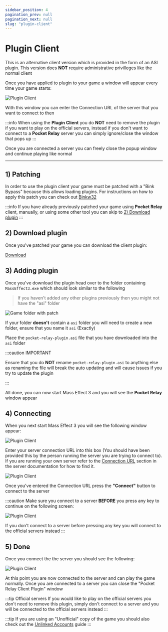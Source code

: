 ```yaml
---
sidebar_position: 4
pagination_prev: null
pagination_next: null
slug: "plugin-client"
---
```


# Plugin Client

This is an alternative client version which is provided in the form of an ASI plugin. This version
does **NOT** require administrative privilleges like the normal client

Once you have applied to plugin to your game a window will appear every time your game starts:

![Plugin Client](./img/plugin-client.png)

With this window you can enter the Connection URL of the server that you want to connect to then

:::info
When using the **Plugin Client** you do **NOT** need to remove the plugin if you want to play on the official servers, instead
if you don't want to connect to a **Pocket Relay** server you can simply ignore/close the window that pops up
:::

Once you are connected a server you can freely close the popup window and continue playing like normal

---

## 1) Patching

In order to use the plugin client your game must be patched with a "Bink Bypass" because this allows loading plugins. 
For instructions on how to apply this patch you can check out [Binkw32](./8-binkw32.md)

:::info
If you have already previously patched your game using **Pocket Relay** client, manually, or using some other tool you can skip
to [2) Download plugin](#2-download-plugin)
:::

## 2) Download plugin

Once you've patched your game you can download the client plugin:

[Download](https://github.com/PocketRelay/PocketRelayClientPlugin/releases/latest/download/pocket-relay-plugin.asi)

## 3) Adding plugin

Once you've download the plugin head over to the folder containing `MassEffect3.exe` which should look similar to the following

> If you haven't added any other plugins previously then you might not have the "asi" folder

![Game folder with patch](./img/me3-folder-patched.png)

If your folder **doesn't** contain a `asi` folder you will need to create a new folder, ensure that you name it `asi` (Exactly)

Place the `pocket-relay-plugin.asi` file that you have downloaded into the `asi` folder

:::caution IMPORTANT

Ensure that you do **NOT** rename `pocket-relay-plugin.asi` to anything else as renaming the file will break the auto updating and will cause
issues if you try to update the plugin

:::

All done, you can now start Mass Effect 3 and you will see the **Pocket Relay** window appear

## 4) Connecting

When you next start Mass Effect 3 you will see the following window appear:

![Plugin Client](./img/plugin-client.png)

Enter your server connection URL into this box (You should have been provided this by the person running the server you are trying to connect to). If you
are running your own server refer to the [Connection URL](../server/2-executable.mdx#4-connection-url) section in the server documentation for how to find it.

![Plugin Client](./img/plugin-client-url.png)

Once you've entered the Connection URL press the **"Connect"** button to connect to the server

:::caution
Make sure you connect to a server **BEFORE** you press any key to continue on the following screen:

![Plugin Client](./img/me3-presskey.png)

If you don't connect to a server before pressing any key you will connect to the official servers instead
:::

## 5) Done

Once you connect the the server you should see the following:

![Plugin Client](./img/plugin-client-connected.png)

At this point you are now connected to the server and can play the game normally. Once you are connected to a server you can close the "Pocket Relay Client Plugin" window

:::tip Official servers
If you would like to play on the official servers you don't need to remove this plugin, simply don't connect to a server and you will be connected to the official servers instead
:::

:::tip
If you are using an "Unofficial" copy of the game you should also check out the [Unlinked Accounts](./9-unlinked-accounts.md) guide
:::
